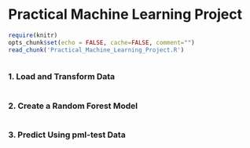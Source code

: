 Practical Machine Learning Project
========================================================

```r
require(knitr)
opts_chunk$set(echo = FALSE, cache=FALSE, comment="")
read_chunk('Practical_Machine_Learning_Project.R')
```

```r
```

### 1. Load and Transform Data
```r
```

### 2. Create a Random Forest Model
```r
```

### 3. Predict Using pml-test Data
```r
```